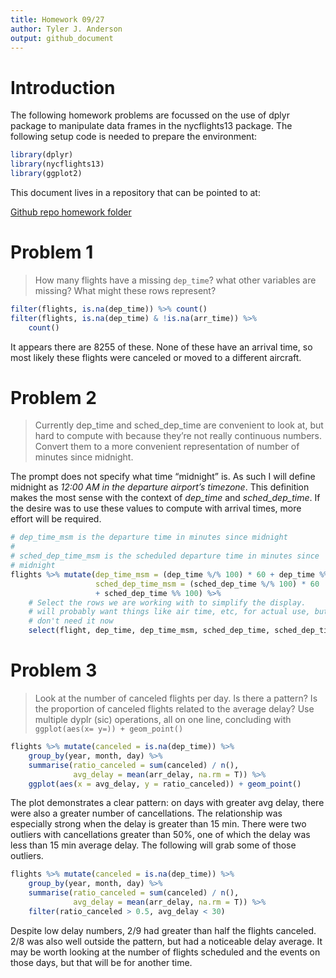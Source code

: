```yaml
---
title: Homework 09/27
author: Tyler J. Anderson
output: github_document
---
```


# Introduction

The following homework problems are focussed on the use of
dplyr package to manipulate data frames in the nycflights13
package. The following setup code is needed to prepare the
environment:

```R
library(dplyr)
library(nycflights13)
library(ggplot2)
```

This document lives in a repository that can be pointed to at:

[Github repo homework folder](https://github.com/tanderso53/stat433_homework/tree/main/hw0927)

# Problem 1

> How many flights have a missing `dep_time`? what other variables are
> missing? What might these rows represent?

```R
filter(flights, is.na(dep_time)) %>% count()
filter(flights, is.na(dep_time) & !is.na(arr_time)) %>%
    count()
```

It appears there are 8255 of these. None of these have an arrival
time, so most likely these flights were canceled or moved to a
different aircraft.

# Problem 2

> Currently dep_time and sched_dep_time are convenient to look at, but
> hard to compute with because they're not really continuous
> numbers. Convert them to a more convenient representation of number
> of minutes since midnight.

The prompt does not specify what time "midnight" is. As such I will
define midnight as *12:00 AM in the departure airport's
timezone*. This definition makes the most sense with the context of
*dep_time* and *sched_dep_time*. If the desire was to use these values
to compute with arrival times, more effort will be required.

```R
# dep_time_msm is the departure time in minutes since midnight
#
# sched_dep_time_msm is the scheduled departure time in minutes since
# midnight
flights %>% mutate(dep_time_msm = (dep_time %/% 100) * 60 + dep_time %% 100,
                   sched_dep_time_msm = (sched_dep_time %/% 100) * 60
                   + sched_dep_time %% 100) %>%
    # Select the rows we are working with to simplify the display.
    # will probably want things like air time, etc, for actual use, but we
    # don't need it now
    select(flight, dep_time, dep_time_msm, sched_dep_time, sched_dep_time_msm)
```

# Problem 3

> Look at the number of canceled flights per day. Is there a pattern?
> Is the proportion of canceled flights related to the average delay?
> Use multiple dyplr (sic) operations, all on one line, concluding
> with `ggplot(aes(x= y=)) + geom_point()`

```R
flights %>% mutate(canceled = is.na(dep_time)) %>%
    group_by(year, month, day) %>%
    summarise(ratio_canceled = sum(canceled) / n(),
              avg_delay = mean(arr_delay, na.rm = T)) %>%
    ggplot(aes(x = avg_delay, y = ratio_canceled)) + geom_point()
```

The plot demonstrates a clear pattern: on days with greater avg delay,
there were also a greater number of cancellations. The relationship
was especially strong when the delay is greater than 15 min. There
were two outliers with cancellations greater than 50%, one of which
the delay was less than 15 min average delay. The following will grab
some of those outliers.

```R
flights %>% mutate(canceled = is.na(dep_time)) %>%
    group_by(year, month, day) %>%
    summarise(ratio_canceled = sum(canceled) / n(),
              avg_delay = mean(arr_delay, na.rm = T)) %>%
    filter(ratio_canceled > 0.5, avg_delay < 30)
```

Despite low delay numbers, 2/9 had greater than half the flights
canceled. 2/8 was also well outside the pattern, but had a noticeable
delay average. It may be worth looking at the number of flights
scheduled and the events on those days, but that will be for another
time.
